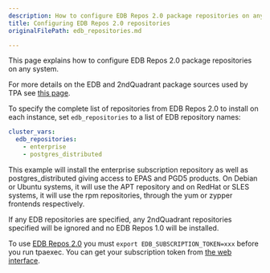 ```yaml
---
description: How to configure EDB Repos 2.0 package repositories on any system.
title: Configuring EDB Repos 2.0 repositories
originalFilePath: edb_repositories.md

---
```


This page explains how to configure EDB Repos 2.0 package repositories
on any system.

For more details on the EDB and 2ndQuadrant package sources used by
TPA see [this page](2q_and_edb_repositories/).

To specify the complete list of repositories from EDB Repos 2.0 to
install on each instance, set `edb_repositories` to a list of EDB
repository names:

```yaml
cluster_vars:
  edb_repositories:
    - enterprise
    - postgres_distributed
```

This example will install the enterprise subscription repository as well
as postgres_distributed giving access to EPAS and PGD5 products.
On Debian or Ubuntu systems, it will use the APT repository and on
RedHat or SLES systems, it will use the rpm repositories, through the yum
or zypper frontends respectively.

If any EDB repositories are specified, any 2ndQuadrant repositories
specified will be ignored and no EDB Repos 1.0 will be installed.

To use [EDB Repos 2.0](https://www.enterprisedb.com/repos/) you must
`export EDB_SUBSCRIPTION_TOKEN=xxx` before you run tpaexec. You can get
your subscription token from [the web
interface](https://www.enterprisedb.com/repos-downloads).

